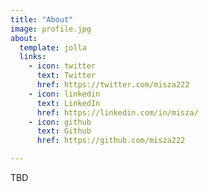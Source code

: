 ```yaml
---
title: "About"
image: profile.jpg
about:
  template: jolla
  links:
    - icon: twitter
      text: Twitter
      href: https://twitter.com/misza222
    - icon: linkedin
      text: LinkedIn
      href: https://linkedin.com/in/misza/
    - icon: github
      text: Github
      href: https://github.com/misza222

---
```


TBD
